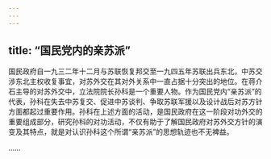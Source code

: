 ```yaml
---
---
---
```

title: “国民党内的亲苏派”
---




国民政府自一九三二年十二月与苏联恢复邦交至一九四五年苏联出兵东北，中苏交涉东北主权收复事宜，对苏外交在其对外关系中一直占据十分突出的地位。在蒋介石主导的对苏外交中，立法院院长孙科是一个重要人物。作为国民党内“亲苏派”的代表，孙科在失去中苏复交、促进中苏谈判、争取苏联军援以及设计战后对苏方针方面都起过重要作用。孙科在上述方面的活动，是国民政府在这一阶段对功外交的重要组成部分，研究孙科的对功活动，不仅有助于了解国民政府对苏外交方针的演变及其特点，就是对认识孙科这个所谓“亲苏派”的思想轨迹也不无裨益。

……